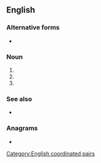 {{also|M+A|Appendix:Variations of "ma"}}
==English==

===Alternative forms===
* {{alter|en|M+A||rare}}

===Noun===
{{head|en|noun}}

# {{init of|en|{{1|mergers}} and {{1|acquisitions}}}}
# {{init of|en|{{1|marketing}} and {{1|advertising}}}}
# {{init of|en|{{1|management}} and {{1|analysis}}}}

===See also===
* {{pedia|lang=en|mergers and acquisitions}}

===Anagrams===
* {{anagrams|en|a=am|'am|A&M|A. & M.|A. M.|A.M.|AM|Am|Am.|a.m.|am}}

[[Category:English coordinated pairs]]